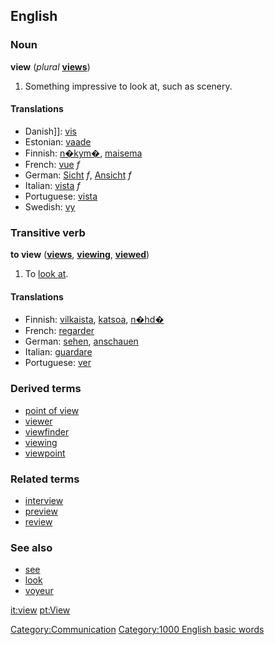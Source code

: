 ==English==

{{rank|late|bed|living|525|view|although|knowledge|hath}}

===Noun===
'''view'''  (''plural'' '''[[views]]''')
#Something impressive to look at, such as scenery.

====Translations====
*Danish]]: [[vis]]
*Estonian: [[vaade]]
*Finnish: [[n�kym�]], [[maisema]]
*French: [[vue]] ''f''
*German: [[Sicht]] ''f'', [[Ansicht]] ''f''
*Italian: [[vista#Italian|vista]] ''f''
*Portuguese: [[vista]]
*Swedish: [[vy]]

===Transitive verb===
'''to view'''  ('''[[views]]''', '''[[viewing]]''', '''[[viewed]]''')

#To [[look at]].

====Translations====
*Finnish: [[vilkaista]], [[katsoa]], [[n�hd�]]
*French: [[regarder]]
*German: [[sehen]], [[anschauen]]
*Italian: [[guardare]]
*Portuguese: [[ver]]

===Derived terms===
*[[point of view]]
*[[viewer]]
*[[viewfinder]]
*[[viewing]]<!--noun, as in "a viewing of a property"-->
*[[viewpoint]]

===Related terms===
*[[interview]]
*[[preview]]
*[[review]]

===See also===
*[[see]]
*[[look]]
*[[voyeur]]

[[Category:Communication]]

[[Category:1000 English basic words]]

[[it:view]]
[[pt:View]]